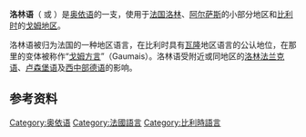 {{noteTA
| G1 = 法国地名
}}
{{不是|洛林法兰克语}}
{{Infobox language
|name=洛林语
|nativename=lorrain<br>lorrain roman
|region={{FR}}东北、{{BE}}
|speakers=?
|familycolor=印欧语系
|fam1=[[印欧语系|印欧语系]]
|fam2=[[意大利语族|意大利语族]]
|fam3=[[罗曼语族|罗曼语族]]
|fam4=[[西羅曼語支|西羅曼語支]]
|fam5=[[高盧-羅曼語支|高盧-羅曼語支]]
|fam6=[[奥依语|奥依语]]
|dia1=[[戈姆方言|戈姆方言]]
|dia2=[[孚日方言|孚日方言]]
|dia3=[[韦尔什方言|韦尔什方言]]
|isoexception=dialect
|glotto=lorr1242
|glottorefname=Lorraine
|map=Langues d'oïl.PNG
|mapcaption=洛林语在众[[奥依语|奥依语]]分布区的东部
}}

'''洛林语'''（{{lang-fr|lorrain}} 或 {{lang|fr|lorrain roman}}）是[[奥依语|奥依语]]的一支，使用于[[法国|法国]][[洛林|洛林]]、[[阿尔萨斯|阿尔萨斯]]的小部分地区和[[比利时|比利时]]的[[戈姆|戈姆地区]]。

洛林语被归为法国的一种地区语言，在比利时具有[[瓦隆大区|瓦隆]]地区语言的公认地位，在那里的变体被称作“[[戈姆方言|戈姆方言]]”（Gaumais）。洛林语受附近或同地区的[[洛林法兰克语|洛林法兰克语]]、[[卢森堡语|卢森堡语]]及[[西中部德语|西中部德语]]的影响。

== 参考资料 ==
{{Reflist}}

{{Languages of Belgium}}
{{Languages of the Benelux}}
{{Romance languages}}

[[Category:奥依语|Category:奥依语]]
[[Category:法國語言|Category:法國語言]]
[[Category:比利時語言|Category:比利時語言]]
